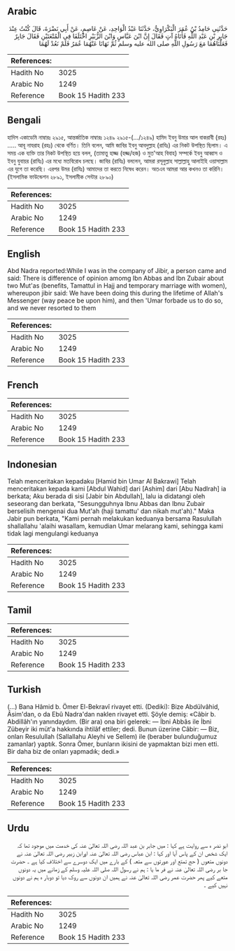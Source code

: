 ## Arabic


<div dir="rtl" lang="ar" style={{fontSize:'larger',backgroundColor:'#f8f9fa',padding:20}}>
حَدَّثَنِي حَامِدُ بْنُ عُمَرَ الْبَكْرَاوِيُّ، حَدَّثَنَا عَبْدُ الْوَاحِدِ، عَنْ عَاصِمٍ، عَنْ أَبِي نَضْرَةَ، قَالَ كُنْتُ عِنْدَ جَابِرِ بْنِ عَبْدِ اللَّهِ فَأَتَاهُ آتٍ فَقَالَ إِنَّ ابْنَ عَبَّاسٍ وَابْنَ الزُّبَيْرِ اخْتَلَفَا فِي الْمُتْعَتَيْنِ فَقَالَ جَابِرٌ فَعَلْنَاهُمَا مَعَ رَسُولِ اللَّهِ صلى الله عليه وسلم ثُمَّ نَهَانَا عَنْهُمَا عُمَرُ فَلَمْ نَعُدْ لَهُمَا ‏
</div>
<div style={{backgroundColor:'#f8f9fa',padding:20, marginBottom: 10}}><table> <thead> <tr> <th>References:</th> <th></th> </tr> </thead> <tbody><tr><td>Hadith No</td><td>3025</td></tr><tr><td>Arabic No</td><td>1249</td></tr><tr><td>Reference</td><td>Book 15 Hadith 233</td></tr></tbody></table></div>

## Bengali


<div dir="ltr" lang="bn" style={{fontSize:'larger',backgroundColor:'#f8f9fa',padding:20}}>
হাদিস একাডেমি নাম্বারঃ ২৯১৫, আন্তর্জাতিক নাম্বারঃ ১২৪৯ ২৯১৫-(.../১২৪৯) হামিদ ইবনু উমার আল বাকরাবী (রহঃ) ..... আবূ নাযরাহ (রহঃ) থেকে বর্ণিত। তিনি বলেন, আমি জাবির ইবনু আবদুল্লাহ (রাযিঃ) এর নিকট উপস্থিত ছিলাম। এ সময় এক ব্যক্তি তার নিকট উপস্থিত হয়ে বলল, (তামাত্তু হাজ্জ (হজ্জ/হজ) ও মুত'আহ বিবাহ) সম্পর্কে ইবনু আব্বাস ও ইবনু যুবায়র (রাযিঃ) এর মধ্যে মতবিরোধ চলছে। জাবির (রাযিঃ) বললেন, আমরা রসূলুল্লাহ সাল্লাল্লাহু আলাইহি ওয়াসাল্লাম এর যুগে তা করেছি। এরপর উমর (রাযিঃ) আমাদের তা করতে নিষেধ করেন। অতএব আমরা আর কখনও তা করিনি। (ইসলামিক ফাউন্ডেশন ২৮৯১, ইসলামীক সেন্টার ২৮৯০)
</div>
<div style={{backgroundColor:'#f8f9fa',padding:20, marginBottom: 10}}><table> <thead> <tr> <th>References:</th> <th></th> </tr> </thead> <tbody><tr><td>Hadith No</td><td>3025</td></tr><tr><td>Arabic No</td><td>1249</td></tr><tr><td>Reference</td><td>Book 15 Hadith 233</td></tr></tbody></table></div>

## English


<div dir="ltr" lang="en" style={{fontSize:'larger',backgroundColor:'#f8f9fa',padding:20}}>
Abd Nadra reported:While I was in the company of Jibir, a person came and said: There is difference of opinion amomg Ibn Abbas and Ibn Zubair about two Mut'as (benefits, Tamattul in Hajj and temporary marriage with women), whereupon jibir said: We have been doing this during the lifetime of Allah's Messenger (way peace be upon him), and then 'Umar forbade us to do so, and we never resorted to them
</div>
<div style={{backgroundColor:'#f8f9fa',padding:20, marginBottom: 10}}><table> <thead> <tr> <th>References:</th> <th></th> </tr> </thead> <tbody><tr><td>Hadith No</td><td>3025</td></tr><tr><td>Arabic No</td><td>1249</td></tr><tr><td>Reference</td><td>Book 15 Hadith 233</td></tr></tbody></table></div>

## French


<div dir="ltr" lang="fr" style={{fontSize:'larger',backgroundColor:'#f8f9fa',padding:20}}>

</div>
<div style={{backgroundColor:'#f8f9fa',padding:20, marginBottom: 10}}><table> <thead> <tr> <th>References:</th> <th></th> </tr> </thead> <tbody><tr><td>Hadith No</td><td>3025</td></tr><tr><td>Arabic No</td><td>1249</td></tr><tr><td>Reference</td><td>Book 15 Hadith 233</td></tr></tbody></table></div>

## Indonesian


<div dir="ltr" lang="id" style={{fontSize:'larger',backgroundColor:'#f8f9fa',padding:20}}>
Telah menceritakan kepadaku [Hamid bin Umar Al Bakrawi] Telah menceritakan kepada kami [Abdul Wahid] dari [Ashim] dari [Abu Nadlrah] ia berkata; Aku berada di sisi [Jabir bin Abdullah], lalu ia didatangi oleh seseorang dan berkata, "Sesungguhnya Ibnu Abbas dan Ibnu Zubair berselisih mengenai dua Mut'ah (haji tamattu' dan nikah mut'ah)." Maka Jabir pun berkata, "Kami pernah melakukan keduanya bersama Rasulullah shallallahu 'alaihi wasallam, kemudian Umar melarang kami, sehingga kami tidak lagi mengulangi keduanya
</div>
<div style={{backgroundColor:'#f8f9fa',padding:20, marginBottom: 10}}><table> <thead> <tr> <th>References:</th> <th></th> </tr> </thead> <tbody><tr><td>Hadith No</td><td>3025</td></tr><tr><td>Arabic No</td><td>1249</td></tr><tr><td>Reference</td><td>Book 15 Hadith 233</td></tr></tbody></table></div>

## Tamil


<div dir="ltr" lang="ta" style={{fontSize:'larger',backgroundColor:'#f8f9fa',padding:20}}>

</div>
<div style={{backgroundColor:'#f8f9fa',padding:20, marginBottom: 10}}><table> <thead> <tr> <th>References:</th> <th></th> </tr> </thead> <tbody><tr><td>Hadith No</td><td>3025</td></tr><tr><td>Arabic No</td><td>1249</td></tr><tr><td>Reference</td><td>Book 15 Hadith 233</td></tr></tbody></table></div>

## Turkish


<div dir="ltr" lang="tr" style={{fontSize:'larger',backgroundColor:'#f8f9fa',padding:20}}>
(…) Bana Hâmid b. Ömer El-Bekravî rivayet etti. (Dediki): Bize Abdülvâhid, Âsim'dan, o da Ebû Nadra'dan naklen rivayet etti. Şöyle demiş: «Câbir b. Abdillâh'ın yanındaydım. (Bir ara) ona biri gelerek: — İbni Abbâs ile İbni Zübeyir iki müt'a hakkında ihtilâf ettiler; dedi. Bunun üzerine Câbir: — Biz, onları Resulullah (Sallallahu Aleyhi ve Sellem) ile (beraber bulunduğumuz zamanlar) yaptık. Sonra Ömer, bunların ikisini de yapmaktan bizi men etti. Bir daha biz de onları yapmadık; dedi.»
</div>
<div style={{backgroundColor:'#f8f9fa',padding:20, marginBottom: 10}}><table> <thead> <tr> <th>References:</th> <th></th> </tr> </thead> <tbody><tr><td>Hadith No</td><td>3025</td></tr><tr><td>Arabic No</td><td>1249</td></tr><tr><td>Reference</td><td>Book 15 Hadith 233</td></tr></tbody></table></div>

## Urdu


<div dir="rtl" lang="ur" style={{fontSize:'larger',backgroundColor:'#f8f9fa',padding:20}}>
ابو نضر ہ سے روایت ہے کہا : میں جابر بن عبد اللہ رضی اللہ تعالیٰ عنہ کی خدمت میں موجود تھا کہ ایک شخص ان کے پاس آیا اور کہا : ابن عباس رضی اللہ تعالیٰ عنہ اورابن زبیر رضی اللہ تعالیٰ عنہ نے دونوں متعوں ( حج تمتع اور عورتوں سے متعہ ) کے بارے میں ایک دوسرے سے اختلاف کیا ہے ۔ حضرت جا بر رضی اللہ تعالیٰ عنہ نے فر ما یا : ہم نے رسول اللہ صلی اللہ علیہ وسلم کے زمانے میں یہ دونوں متعے کیے پھر حضرت عمر رضی اللہ تعالیٰ عنہ نے ہمیں ان دونوں سے روک دیا تو دوبار ہ ہم نے دونوں نہیں کیے ۔
</div>
<div style={{backgroundColor:'#f8f9fa',padding:20, marginBottom: 10}}><table> <thead> <tr> <th>References:</th> <th></th> </tr> </thead> <tbody><tr><td>Hadith No</td><td>3025</td></tr><tr><td>Arabic No</td><td>1249</td></tr><tr><td>Reference</td><td>Book 15 Hadith 233</td></tr></tbody></table></div>